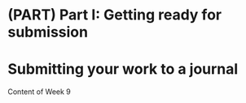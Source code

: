 \mainmatter

# (PART) Part I: Getting ready for submission {-}

# Submitting your work to a journal {#Week9}

Content of Week 9
